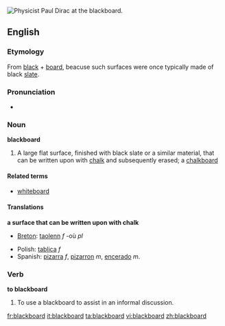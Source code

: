 [[Image:Diracb.jpg|thumb|right|Physicist [[w:Paul Dirac|Paul Dirac]] at the blackboard.]]
{{wikipediapar|Chalkboard}}
==English==

===Etymology===
From [[black]] + [[board]], beacuse such surfaces were once typically made of black [[slate]].

===Pronunciation===
*{{audio|en-us-blackboard.ogg|Audio (US)}}

===Noun===
'''blackboard'''

# A large flat surface, finished with black slate or a similar material, that can be written upon with [[chalk]] and subsequently erased; a [[chalkboard]]

====Related terms====
*[[whiteboard]]

====Translations====
'''a surface that can be written upon with chalk'''
{{top}}
*[[Breton]]: [[taolenn]] ''f'' -où ''pl''
{{mid}}
*Polish: [[tablica]] ''f''
*Spanish: [[pizarra]] ''f'', [[pizarron]] ''m'', [[encerado]] ''m''.
{{bottom}}

===Verb===
'''to blackboard'''

# To use a blackboard to assist in an informal discussion.

[[fr:blackboard]]
[[it:blackboard]]
[[ta:blackboard]]
[[vi:blackboard]]
[[zh:blackboard]]